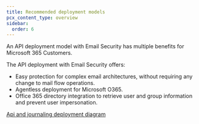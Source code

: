 ```yaml
---
title: Recommended deployment models
pcx_content_type: overview
sidebar:
  order: 6
---
```


An API deployment model with Email Security has multiple benefits for Microsoft 365 Customers. 

The API deployment with Email Security offers: 

- Easy protection for complex email architectures, without requiring any change to mail flow operations.
- Agentless deployment for Microsoft O365.
- Office 365 directory integration  to retrieve user and group information and prevent user impersonation.

[Api and journaling deployment diagram](/assets/images/email-security/deployment/api-setup/api-and-journaling-deployment.png)
